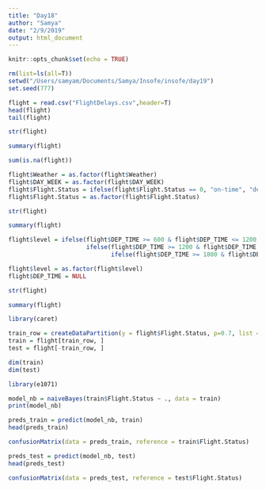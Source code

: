 ```yaml
---
title: "Day18"
author: "Samya"
date: "2/9/2019"
output: html_document
---
```


```r
knitr::opts_chunk$set(echo = TRUE)
```

```r
rm(list=ls(all=T))
setwd("/Users/samyam/Documents/Samya/Insofe/insofe/day19")
set.seed(777)
```

```r
flight = read.csv("FlightDelays.csv",header=T)
head(flight)
tail(flight)
```
```r
str(flight)
```
```r
summary(flight)
```

```r
sum(is.na(flight))
```

```r
flight$Weather = as.factor(flight$Weather)
flight$DAY_WEEK = as.factor(flight$DAY_WEEK)
flight$Flight.Status = ifelse(flight$Flight.Status == 0, "on-time", "delayed")
flight$Flight.Status = as.factor(flight$Flight.Status)
```

```r
str(flight)
```

```r
summary(flight)
```

```r
flight$level = ifelse(flight$DEP_TIME >= 600 & flight$DEP_TIME <= 1200, "level1", 
                      ifelse(flight$DEP_TIME >= 1200 & flight$DEP_TIME <= 1800, "level2", 
                             ifelse(flight$DEP_TIME >= 1800 & flight$DEP_TIME <= 2100, "level3", "level4")))

flight$level = as.factor(flight$level)
flight$DEP_TIME = NULL
```

```r
str(flight)
```

```r
summary(flight)
```
```r
library(caret)
```

```r
train_row = createDataPartition(y = flight$Flight.Status, p=0.7, list = F)
train = flight[train_row, ]
test = flight[-train_row, ]
```

```r
dim(train)
dim(test)
```

```r
library(e1071)
```

```r
model_nb = naiveBayes(train$Flight.Status ~ ., data = train)
print(model_nb)
```

```r
preds_train = predict(model_nb, train)
head(preds_train)
```
```r
confusionMatrix(data = preds_train, reference = train$Flight.Status)
```

```r
preds_test = predict(model_nb, test)
head(preds_test)
```

```r
confusionMatrix(data = preds_test, reference = test$Flight.Status)
```

```r

```

```r

```

